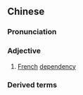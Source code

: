{{also|法属}}
==Chinese==
{{zh-forms|s=法属}}

===Pronunciation===
{{zh-pron
|m=法shǔ
|c=faat3 suk6
|mn=qz,xm,zz:hoat-sio̍k
|cat=a
}}

===Adjective===
{{zh-adj}}

# {{lb|zh|attributive}} [[French]] [[dependency]]

===Derived terms===
{{zh-der|法屬波利尼西亞|法屬剛果|法屬圭亞那}}